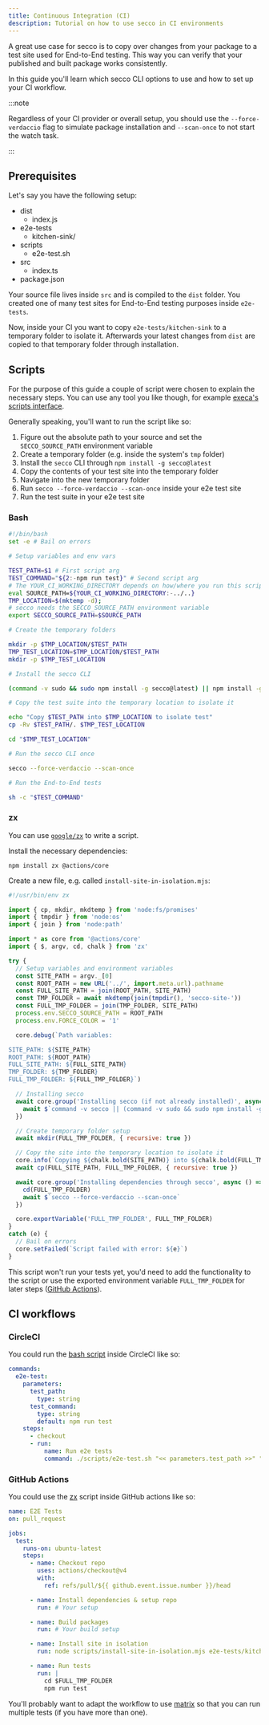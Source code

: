 ```yaml
---
title: Continuous Integration (CI)
description: Tutorial on how to use secco in CI environments
---
```



A great use case for secco is to copy over changes from your package to a test site used for End-to-End testing. This way you can verify that your published and built package works consistently.

In this guide you'll learn which secco CLI options to use and how to set up your CI workflow.

:::note

Regardless of your CI provider or overall setup, you should use the `--force-verdaccio` flag to simulate package installation and `--scan-once` to not start the watch task.

:::

## Prerequisites

Let's say you have the following setup:

<FileTree>

- dist
  - index.js
- e2e-tests
  - kitchen-sink/
- scripts
  - e2e-test.sh
- src
  - index.ts
- package.json

</FileTree>

Your source file lives inside `src` and is compiled to the `dist` folder. You created one of many test sites for End-to-End testing purposes inside `e2e-tests`.

Now, inside your CI you want to copy `e2e-tests/kitchen-sink` to a temporary folder to isolate it. Afterwards your latest changes from `dist` are copied to that temporary folder through installation.

## Scripts

For the purpose of this guide a couple of script were chosen to explain the necessary steps. You can use any tool you like though, for example [execa's scripts interface](https://github.com/sindresorhus/execa#script).

Generally speaking, you'll want to run the script like so:

1. Figure out the absolute path to your source and set the `SECCO_SOURCE_PATH` environment variable
1. Create a temporary folder (e.g. inside the system's `tmp` folder)
1. Install the `secco` CLI through `npm install -g secco@latest`
1. Copy the contents of your test site into the temporary folder
1. Navigate into the new temporary folder
1. Run `secco --force-verdaccio --scan-once` inside your e2e test site
1. Run the test suite in your e2e test site

### Bash

```bash title="e2e-test.sh"
#!/bin/bash
set -e # Bail on errors

# Setup variables and env vars

TEST_PATH=$1 # First script arg
TEST_COMMAND="${2:-npm run test}" # Second script arg
# The YOUR_CI_WORKING_DIRECTORY depends on how/where you run this script
eval SOURCE_PATH=${YOUR_CI_WORKING_DIRECTORY:-../..}
TMP_LOCATION=$(mktemp -d);
# secco needs the SECCO_SOURCE_PATH environment variable
export SECCO_SOURCE_PATH=$SOURCE_PATH

# Create the temporary folders

mkdir -p $TMP_LOCATION/$TEST_PATH
TMP_TEST_LOCATION=$TMP_LOCATION/$TEST_PATH
mkdir -p $TMP_TEST_LOCATION

# Install the secco CLI

(command -v sudo && sudo npm install -g secco@latest) || npm install -g secco@latest

# Copy the test suite into the temporary location to isolate it

echo "Copy $TEST_PATH into $TMP_LOCATION to isolate test"
cp -Rv $TEST_PATH/. $TMP_TEST_LOCATION

cd "$TMP_TEST_LOCATION"

# Run the secco CLI once

secco --force-verdaccio --scan-once

# Run the End-to-End tests

sh -c "$TEST_COMMAND"
```

### zx

You can use [`google/zx`](https://google.github.io/zx/) to write a script.

Install the necessary dependencies:

```shell
npm install zx @actions/core
```

Create a new file, e.g. called `install-site-in-isolation.mjs`:

```js title="install-site-in-isolation.mjs"
#!/usr/bin/env zx

import { cp, mkdir, mkdtemp } from 'node:fs/promises'
import { tmpdir } from 'node:os'
import { join } from 'node:path'

import * as core from '@actions/core'
import { $, argv, cd, chalk } from 'zx'

try {
  // Setup variables and environment variables
  const SITE_PATH = argv._[0]
  const ROOT_PATH = new URL('../', import.meta.url).pathname
  const FULL_SITE_PATH = join(ROOT_PATH, SITE_PATH)
  const TMP_FOLDER = await mkdtemp(join(tmpdir(), 'secco-site-'))
  const FULL_TMP_FOLDER = join(TMP_FOLDER, SITE_PATH)
  process.env.SECCO_SOURCE_PATH = ROOT_PATH
  process.env.FORCE_COLOR = '1'

  core.debug(`Path variables:

SITE_PATH: ${SITE_PATH}
ROOT_PATH: ${ROOT_PATH}
FULL_SITE_PATH: ${FULL_SITE_PATH}
TMP_FOLDER: ${TMP_FOLDER}
FULL_TMP_FOLDER: ${FULL_TMP_FOLDER}`)

  // Installing secco
  await core.group('Installing secco (if not already installed)', async () => {
    await $`command -v secco || (command -v sudo && sudo npm install -g secco@latest) || npm install -g secco@latest`
  })

  // Create temporary folder setup
  await mkdir(FULL_TMP_FOLDER, { recursive: true })

  // Copy the site into the temporary location to isolate it
  core.info(`Copying ${chalk.bold(SITE_PATH)} into ${chalk.bold(FULL_TMP_FOLDER)}`)
  await cp(FULL_SITE_PATH, FULL_TMP_FOLDER, { recursive: true })

  await core.group('Installing dependencies through secco', async () => {
    cd(FULL_TMP_FOLDER)
    await $`secco --force-verdaccio --scan-once`
  })

  core.exportVariable('FULL_TMP_FOLDER', FULL_TMP_FOLDER)
}
catch (e) {
  // Bail on errors
  core.setFailed(`Script failed with error: ${e}`)
}
```

This script won't run your tests yet, you'd need to add the functionality to the script or use the exported environment variable `FULL_TMP_FOLDER` for later steps ([GitHub Actions](#github-actions)).

## CI workflows

### CircleCI

You could run the [bash script](#bash-script) inside CircleCI like so:

```yml title=".circleci/config.yml"
commands:
  e2e-test:
    parameters:
      test_path:
        type: string
      test_command:
        type: string
        default: npm run test
    steps:
      - checkout
      - run:
          name: Run e2e tests
          command: ./scripts/e2e-test.sh "<< parameters.test_path >>" "<< parameters.test_command >>"
```

### GitHub Actions

You could use the [zx](#zx) script inside GitHub actions like so:

```yml title=".github/workflows/e2e-test.yml"
name: E2E Tests
on: pull_request

jobs:
  test:
    runs-on: ubuntu-latest
    steps:
      - name: Checkout repo
        uses: actions/checkout@v4
        with:
          ref: refs/pull/${{ github.event.issue.number }}/head

      - name: Install dependencies & setup repo
        run: # Your setup

      - name: Build packages
        run: # Your build setup

      - name: Install site in isolation
        run: node scripts/install-site-in-isolation.mjs e2e-tests/kitchen-sink

      - name: Run tests
        run: |
          cd $FULL_TMP_FOLDER
          npm run test
```

You'll probably want to adapt the workflow to use [matrix](https://docs.github.com/en/actions/using-jobs/using-a-matrix-for-your-jobs) so that you can run multiple tests (if you have more than one).
